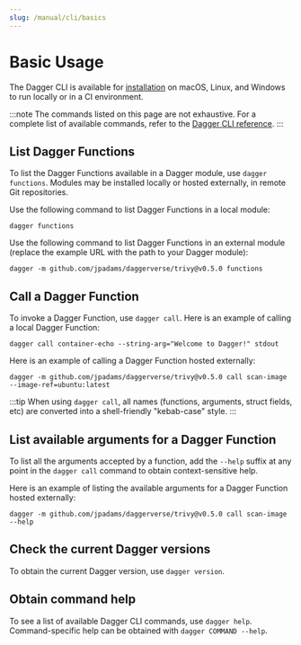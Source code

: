 ```yaml
---
slug: /manual/cli/basics
---
```


# Basic Usage

The Dagger CLI is available for [installation](../../install.mdx) on macOS, Linux, and Windows to run locally or in a CI environment.

:::note
The commands listed on this page are not exhaustive. For a complete list of available commands, refer to the [Dagger CLI reference](../../reference/cli.mdx).
:::

## List Dagger Functions

To list the Dagger Functions available in a Dagger module, use `dagger functions`. Modules may be installed locally or hosted externally, in remote Git repositories.

Use the following command to list Dagger Functions in a local module:

```shell
dagger functions
```

Use the following command to list Dagger Functions in an external module (replace the example URL with the path to your Dagger module):

```shell
dagger -m github.com/jpadams/daggerverse/trivy@v0.5.0 functions
```

## Call a Dagger Function

To invoke a Dagger Function, use `dagger call`. Here is an example of calling a local Dagger Function:

```shell
dagger call container-echo --string-arg="Welcome to Dagger!" stdout
```

Here is an example of calling a Dagger Function hosted externally:

```shell
dagger -m github.com/jpadams/daggerverse/trivy@v0.5.0 call scan-image --image-ref=ubuntu:latest
```

:::tip
When using `dagger call`, all names (functions, arguments, struct fields, etc) are converted into a shell-friendly "kebab-case" style.
:::

## List available arguments for a Dagger Function

To list all the arguments accepted by a function, add the `--help` suffix at any point in the `dagger call` command to obtain context-sensitive help.

Here is an example of listing the available arguments for a Dagger Function hosted externally:

```shell
dagger -m github.com/jpadams/daggerverse/trivy@v0.5.0 call scan-image --help
```

## Check the current Dagger versions

To obtain the current Dagger version, use `dagger version`.

## Obtain command help

To see a list of available Dagger CLI commands, use `dagger help`. Command-specific help can be obtained with `dagger COMMAND --help`.
